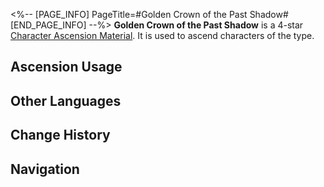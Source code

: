 <%-- [PAGE_INFO]
PageTitle=#Golden Crown of the Past Shadow#
[END_PAGE_INFO] --%>
{{Item Infobox
|id          = 110407
|image       = Item Golden Crown of the Past Shadow.png
|type        = Character Ascension Material
|invCategory = Upgrade Materials
|rarity      = 4
|effect      = 
|description = Headwear of the Decaying Shadow. Can be used for the Ascension of Imaginary characters.
|source1     = [[Stagnant Shadow: Backwater Pass]]
|source2     = [[Stagnant Shadow (Backwater Pass)]]
|source3     = [[Omni-Synthesizer]] &mdash; Material Exchange
}}
{{Description|Accessory left behind by the shadow of a past Guardian, telling tales of the city of Everwinter.<br /><br />''"Alina the Loving &mdash; her kindness as lofty as the sky and her compassion as brilliant as gold."''}}
'''Golden Crown of the Past Shadow''' is a 4-star [[Character Ascension Material]]. It is used to ascend characters of the {{Color|Imaginary|link=1}} type.

==Ascension Usage==
{{Ascension Usage}}

==Other Languages==
{{Other Languages
|en   = Golden Crown of the Past Shadow
|zhs  = 往日之影的金饰
|zht  = 往日之影的金飾
|ja   = 過去の影の金装飾
|ko   = 과거 그림자의 황금 장식
|es   = Corona dorada de la sombra del pasado
|fr   = Couronne d'or de l'ombre révolue
|ru   = Золотая корона тени прошлого
|th   = Golden Crown of the Past Shadow
|vi   = Trang Sức Dấu Ấn Xưa
|de   = Goldkrone der vergangenen Schatten
|id   = Golden Crown of the Past Shadow
|pt   = Coroa de Ouro de uma Sombra do Passado
}}

==Change History==
{{Change History|1.0}}

==Navigation==
{{Upgrade Material Navbox}}